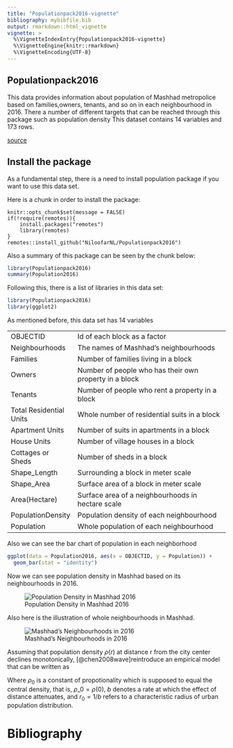```yaml
---
title: "Populationpack2016-vignette"
bibliography: mybibfile.bib
output: rmarkdown::html_vignette
vignette: >
  %\VignetteIndexEntry{Populationpack2016-vignette}
  %\VignetteEngine{knitr::rmarkdown}
  %\VignetteEncoding{UTF-8}
---
```


## Populationpack2016

This data provides information about population of Mashhad metropolice based on families,owners, tenants, and so on in each neighbourhood in 2016. There a number of different targets that can be reached through this package such as population density This dataset contains 14 variables and 173 rows.

[source](https://amar.org.ir/)

## Install the package

As a fundamental step, there is a need to install population package if you want to use this data set.

Here is a chunk in order to install the package:

```
knitr::opts_chunk$set(message = FALSE)
if(!require(remotes)){
    install.packages("remotes")
    library(remotes)
}
remotes::install_github("NiloofarNL/Populationpack2016")
```

Also a summary of this package can be seen by the chunk below:

```r
library(Populationpack2016)
summary(Population2016)

```

Following this, there is a list of libraries in this data set:

```r
library(Populationpack2016)
library(ggplot2)
```

As mentioned before, this data set has 14 variables

|                         |                                                        |
|-------------------------|--------------------------------------------------------|
| OBJECTID                | Id of each block as a factor                           |
| Neighbourhoods          | The names of Mashhad's neighbourhoods                  |
| Families                | Number of families living in a block                   |
| Owners                  | Number of people who has their own property in a block |
| Tenants                 | Number of people who rent a property in a block        |
| Total Residential Units | Whole number of residential suits in a block           |
| Apartment Units         | Number of suits in apartments in a block               |
| House Units             | Number of village houses in a block                    |
| Cottages or Sheds       | Number of sheds in a block                             |
| Shape_Length            | Surrounding a block in meter scale                     |
| Shape_Area              | Surface area of a block in meter scale                 |
| Area(Hectare)           | Surface area of a neighbourhoods in hectare scale      |
| PopulationDensity       | Population density of each neighbourhood               |
| Population              | Whole population of each neighbourhood                 |

Also we can see the bar chart of population in each neighborhood

```r
ggplot(data = Population2016, aes(x = OBJECTID, y = Population)) + 
  geom_bar(stat = "identity")
```

Now we can see population density in Mashhad based on its neighbourhoods in 2016.

![Population Density in Mashhad 2016](MashhadDensity.png)


Also here is the illustration of whole neighbourhoods in Mashhad.

![Mashhad's Neighbourhoods in 2016](MashhadNeighbours.png)


Assuming that population density $\rho(r)$ at distance r from the city center declines monotonically, [@chen2008wave]reintroduce an empirical model that can be written as

```{=tex}
\begin{equation}
\label{eq:1}
\rho(r) = \rho_0 exp (-br) = \rho_0 exp (-\frac{r}{r_0})
\end{equation}
```
Where $\rho_0$ is a constant of propotionality which is supposed to equal the central density, that is, $\rho\_0 = \rho(0)$, $b$ denotes a rate at which the effect of distance attenuates, and $r_0 = 1/b$ refers to a characteristic radius of urban population distribution.

# Bibliography
